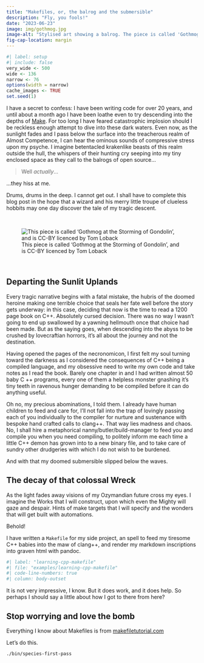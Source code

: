 ```yaml
---
title: "Makefiles, or, the balrog and the submersible"
description: "Fly, you fools!"
date: "2023-06-23"
image: img/gothmog.jpg
image-alt: "Stylised art showing a balrog. The piece is called 'Gothmog at the Storming of Gondolin', and is CC-BY licenced by Tom Loback"
fig-cap-location: margin
--- 
```


<!--------------- my typical setup ----------------->

```r
#| label: setup
#| include: false
very_wide <- 500
wide <- 136
narrow <- 76
options(width = narrow)
cache_images <- TRUE
set.seed(1)
```

<!--------------- post begins here ----------------->

I have a secret to confess: I have been writing code for over 20 years, and until about a month ago I have been loathe even to try descending into the depths of   [Make](https://en.wikipedia.org/wiki/Make_(software)). For too long I have feared catastrophic implosion should I be reckless enough attempt to dive into these dark waters. Even now, as the sunlight fades and I pass below the surface into the treacherous realm of Almost Competence, I can hear the ominous sounds of compressive stress upon my psyche. I imagine betentacled krakenlike beasts of this realm outside the hull, the whispers of their hunting cry seeping into my tiny enclosed space as they call to the balrogs of open source...

> Well *actually*...

...they hiss at me.

Drums, drums in the deep. I cannot get out. I shall have to complete this blog post in the hope that a wizard and his merry little troupe of clueless hobbits may one day discover the tale of my tragic descent.

<br>

![This piece is called 'Gothmog at the Storming of Gondolin', and is CC-BY licenced by Tom Loback](img/gothmog.jpg){fig-alt="Stylised art showing a balrog."}

<br>

## Departing the Sunlit Uplands

Every tragic narrative begins with a fatal mistake, the hubris of the doomed heroine making one terrible choice that seals her fate well before the story gets underway: in this case, deciding that now is the time to read a 1200 page book on C++. Absolutely cursed decision. There was no way I wasn't going to end up swallowed by a yawning hellmouth once that choice had been made. But as the saying goes, when descending into the abyss to be crushed by lovecraftian horrors, it's all about the journey and not the destination. 

Having opened the pages of the necronomicon, I first felt my soul turning toward the darkness as I considered the consequences of C++ being a compiled language, and my obsessive need to write my own code and take notes as I read the book. Barely one chapter in and I had written almost 50 baby C
++ programs, every one of them a helpless monster gnashing it's tiny teeth in ravenous hunger demanding to be compiled before it can do anything useful.

Oh no, my precious abominations, I told them. I already have human children to feed and care for, I'll not fall into the trap of lovingly passing each of you individually to the compiler for nurture and sustenance with bespoke hand crafted calls to clang++. That way lies madness and chaos. No, I shall hire a metaphorical nanny/butler/build-manager to feed you and compile you when you need compiling, to politely inform me each time a little C++ demon has grown into to a new binary file, and to take care of sundry other drudgeries with which I do not wish to be burdened.

And with that my doomed submersible slipped below the waves. 

## The decay of that colossal Wreck

As the light fades away visions of my Ozymandian future cross my eyes. I imagine the Works that I will construct, upon which even the Mighty will gaze and despair. Hints of make targets that I will specify and the wonders that will get built with automations. 

Behold! 

I have written a `Makefile` for my side project, an spell to feed my tiresome C++ babies into the maw of clang++, and render my markdown inscriptions into graven html with pandoc. 

```Makefile
#| label: "learning-cpp-makefile"
#| file: "examples/learning-cpp-makefile"
#| code-line-numbers: true
#| column: body-outset
```

It is not very impressive, I know. But it does work, and it does help. So perhaps I should say a little about how I got to there from here?

## Stop worrying and love the bomb


Everything I know about Makefiles is from [makefiletutorial.com](https://makefiletutorial.com)

Let's do this.

```bash
./bin/species-first-pass
```

